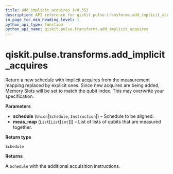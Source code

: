 ```yaml
---
title: add_implicit_acquires (v0.35)
description: API reference for qiskit.pulse.transforms.add_implicit_acquires in qiskit v0.35
in_page_toc_min_heading_level: 1
python_api_type: function
python_api_name: qiskit.pulse.transforms.add_implicit_acquires
---
```


<span id="qiskit-pulse-transforms-add-implicit-acquires" />

# qiskit.pulse.transforms.add\_implicit\_acquires

<Function id="qiskit.pulse.transforms.add_implicit_acquires" isDedicatedPage={true} github="https://github.com/qiskit/qiskit/tree/stable/0.20/qiskit/pulse/transforms/canonicalization.py" signature="add_implicit_acquires(schedule, meas_map)">
  Return a new schedule with implicit acquires from the measurement mapping replaced by explicit ones.

  <Admonition title="Warning" type="caution">
    Since new acquires are being added, Memory Slots will be set to match the qubit index. This may overwrite your specification.
  </Admonition>

  **Parameters**

  *   **schedule** (`Union`\[`Schedule`, `Instruction`]) – Schedule to be aligned.
  *   **meas\_map** (`List`\[`List`\[`int`]]) – List of lists of qubits that are measured together.

  **Return type**

  `Schedule`

  **Returns**

  A `Schedule` with the additional acquisition instructions.
</Function>

